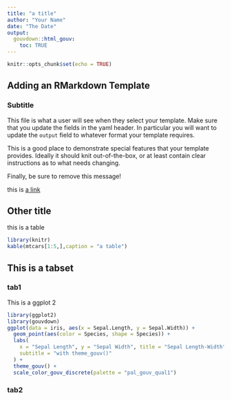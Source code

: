 ```yaml
---
title: "a title"
author: "Your Name"
date: "The Date"
output: 
  gouvdown::html_gouv:
    toc: TRUE
---
```


```r
knitr::opts_chunk$set(echo = TRUE)
```

## Adding an RMarkdown Template


### Subtitle

This file is what a user will see when they select your template. Make sure that you update the fields in the yaml header. In particular you will want to update the `output` field to whatever format your template requires.

This is a good place to demonstrate special features that your template provides. Ideally it should knit out-of-the-box, or at least contain clear instructions as to what needs changing.

Finally, be sure to remove this message!

this is [a link](https://rmarkdown.rstudio.com/)


## Other title

this is a table

```r
library(knitr)
kable(mtcars[1:5,],caption = "a table")
```

## This is a tabset {.tabset}

### tab1

This is a ggplot 2

```r
library(ggplot2)
library(gouvdown)
ggplot(data = iris, aes(x = Sepal.Length, y = Sepal.Width)) +
  geom_point(aes(color = Species, shape = Species)) +
  labs(
    x = "Sepal Length", y = "Sepal Width", title = "Sepal Length-Width",
    subtitle = "with theme_gouv()"
  ) +
  theme_gouv() +
  scale_color_gouv_discrete(palette = "pal_gouv_qual1")
```

### tab2
